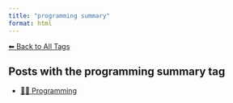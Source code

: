 ```yaml
---
title: "programming summary"
format: html
---
```


[⬅ Back to All Tags](../tags.qmd)

## Posts with the **programming summary** tag

- [👨‍💻 Programming](/posts/programming/index.html)
